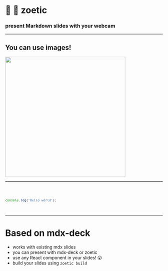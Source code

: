 


# 🌱 🎥 zoetic
### present Markdown slides with your webcam

---

## You can use images!

<img src={SeedlingsImage} style="width: 40vw;" />

---

<Code>

```js Runnable code examples in your presentation!
console.log('Hello world');
```

</Code>

---

# Based on mdx-deck

- works with existing mdx slides
- you can present with mdx-deck or zoetic
- use any React component in your slides! 😮
- build your slides using `zoetic build`
